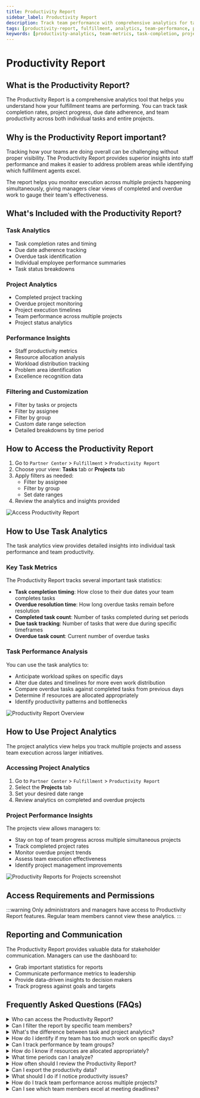 ```yaml
---
title: Productivity Report 
sidebar_label: Productivity Report
description: Track team performance with comprehensive analytics for tasks and projects to optimize fulfillment operations.
tags: [productivity-report, fulfillment, analytics, team-performance, projects, tasks]
keywords: [productivity-analytics, team-metrics, task-completion, project-tracking, fulfillment-reporting]
---
```


# Productivity Report

## What is the Productivity Report?

The Productivity Report is a comprehensive analytics tool that helps you understand how your fulfillment teams are performing. You can track task completion rates, project progress, due date adherence, and team productivity across both individual tasks and entire projects.

## Why is the Productivity Report important?

Tracking how your teams are doing overall can be challenging without proper visibility. The Productivity Report provides superior insights into staff performance and makes it easier to address problem areas while identifying which fulfillment agents excel.

The report helps you monitor execution across multiple projects happening simultaneously, giving managers clear views of completed and overdue work to gauge their team's effectiveness.

## What's Included with the Productivity Report?

### Task Analytics
- Task completion rates and timing
- Due date adherence tracking
- Overdue task identification
- Individual employee performance summaries
- Task status breakdowns

### Project Analytics
- Completed project tracking
- Overdue project monitoring
- Project execution timelines
- Team performance across multiple projects
- Project status analytics

### Performance Insights
- Staff productivity metrics
- Resource allocation analysis
- Workload distribution tracking
- Problem area identification
- Excellence recognition data

### Filtering and Customization
- Filter by tasks or projects
- Filter by assignee
- Filter by group
- Custom date range selection
- Detailed breakdowns by time period

## How to Access the Productivity Report

1. Go to `Partner Center` > `Fulfillment` > `Productivity Report`
2. Choose your view: **Tasks** tab or **Projects** tab
3. Apply filters as needed:
   - Filter by assignee
   - Filter by group
   - Set date ranges
4. Review the analytics and insights provided

![Access Productivity Report](./img/fulfillment-productivity-report/access-productivity-report.jpg)

## How to Use Task Analytics

The task analytics view provides detailed insights into individual task performance and team productivity.

### Key Task Metrics

The Productivity Report tracks several important task statistics:

- **Task completion timing**: How close to their due dates your team completes tasks
- **Overdue resolution time**: How long overdue tasks remain before resolution
- **Completed task count**: Number of tasks completed during set periods
- **Due task tracking**: Number of tasks that were due during specific timeframes
- **Overdue task count**: Current number of overdue tasks

### Task Performance Analysis

You can use the task analytics to:

- Anticipate workload spikes on specific days
- Alter due dates and timelines for more even work distribution
- Compare overdue tasks against completed tasks from previous days
- Determine if resources are allocated appropriately
- Identify productivity patterns and bottlenecks

![Productivity Report Overview](./img/fulfillment-productivity-report/productivity-report-overview.jpg)

## How to Use Project Analytics

The project analytics view helps you track multiple projects and assess team execution across larger initiatives.

### Accessing Project Analytics

1. Go to `Partner Center` > `Fulfillment` > `Productivity Report`
2. Select the **Projects** tab
3. Set your desired date range
4. Review analytics on completed and overdue projects

### Project Performance Insights

The projects view allows managers to:

- Stay on top of team progress across multiple simultaneous projects
- Track completed project rates
- Monitor overdue project trends
- Assess team execution effectiveness
- Identify project management improvements

![Productivity Reports for Projects screenshot](./img/fulfillment/productivity-report/5724942239127.png)

## Access Requirements and Permissions

:::warning
Only administrators and managers have access to Productivity Report features. Regular team members cannot view these analytics.
:::

## Reporting and Communication

The Productivity Report provides valuable data for stakeholder communication. Managers can use the dashboard to:

- Grab important statistics for reports
- Communicate performance metrics to leadership
- Provide data-driven insights to decision makers
- Track progress against goals and targets

## Frequently Asked Questions (FAQs)

<details>
<summary>Who can access the Productivity Report?</summary>

Only administrators and managers have access to Productivity Report features. Regular team members cannot view these analytics.
</details>

<details>
<summary>Can I filter the report by specific team members?</summary>

Yes, you can filter the Productivity Report by assignee to view individual team member performance and metrics.
</details>

<details>
<summary>What's the difference between task and project analytics?</summary>

Task analytics focus on individual task completion, due dates, and overdue items. Project analytics provide broader views of project completion rates and execution across multiple simultaneous projects.
</details>

<details>
<summary>How do I identify if my team has too much work on specific days?</summary>

Use the task analytics to review due date distributions. If you see an inordinate amount of work scheduled for any one day, you can alter due dates to create a more even workload spread.
</details>

<details>
<summary>Can I track performance by team groups?</summary>

Yes, the Productivity Report allows you to filter by group, making it easy to track performance across different teams or departments.
</details>

<details>
<summary>How do I know if resources are allocated appropriately?</summary>

Compare overdue tasks against completed tasks from previous periods. If overdue tasks frequently match or exceed completed tasks, this may indicate resource allocation issues.
</details>

<details>
<summary>What time periods can I analyze?</summary>

You can set custom date ranges in the Productivity Report to analyze performance over specific periods that match your reporting needs.
</details>

<details>
<summary>How often should I review the Productivity Report?</summary>

Regular review helps identify patterns and trends. Many managers check weekly to stay on top of team performance and address issues promptly.
</details>

<details>
<summary>Can I export the productivity data?</summary>

The report provides visual dashboards and statistics that you can use for stakeholder communication and reporting purposes.
</details>

<details>
<summary>What should I do if I notice productivity issues?</summary>

Use the detailed metrics to identify specific problem areas, whether they're related to individual performance, workload distribution, or project management processes.
</details>

<details>
<summary>How do I track team performance across multiple projects?</summary>

Use the Projects tab in the Productivity Report to get a comprehensive view of how your team is executing across all simultaneous projects.
</details>

<details>
<summary>Can I see which team members excel at meeting deadlines?</summary>

Yes, the individual employee performance summaries and due date adherence tracking help identify which team members consistently meet or exceed expectations.
</details>